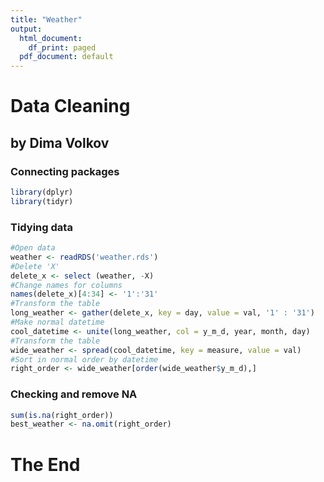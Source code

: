 ---
title: "Weather"
output:
  html_document:
    df_print: paged
  pdf_document: default
---

# Data Cleaning
## by Dima Volkov

### Connecting packages
```{r}
library(dplyr)
library(tidyr)
```



### Tidying data

```{r}
#Open data
weather <- readRDS('weather.rds')
#Delete 'X'
delete_x <- select (weather, -X)
#Change names for columns
names(delete_x)[4:34] <- '1':'31'
#Transform the table
long_weather <- gather(delete_x, key = day, value = val, '1' : '31')
#Make normal datetime
cool_datetime <- unite(long_weather, col = y_m_d, year, month, day)
#Transform the table
wide_weather <- spread(cool_datetime, key = measure, value = val)
#Sort in normal order by datetime
right_order <- wide_weather[order(wide_weather$y_m_d),]
```

### Checking and remove NA

```{r}
sum(is.na(right_order))
best_weather <- na.omit(right_order)
```
# The End
